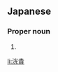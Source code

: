 ==Japanese==
{{ja-kanjitab|こう|き|yomi=o}}

===Proper noun===
{{ja-pos|proper|こうき}}

# {{given name|male|lang=ja|sort=こうき}}

[[li:洸貴]]